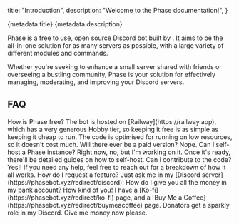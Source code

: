   title: "Introduction",
  description: "Welcome to the Phase documentation!",
}

<Heading>
  <HeadingTitle>{metadata.title}</HeadingTitle>
  <HeadingDescription>{metadata.description}</HeadingDescription>
</Heading>

Phase is a free to use, open source Discord bot built by <UserHoverCard username="mikaela" avatar="https://github.com/mikaeladev.png" bio="non-binary monster addict that codes things" joined="February 2022" url="https://github.com/mikaeladev" />. It aims to be the all-in-one solution for as many servers as possible, with a large variety of different modules and commands.

Whether you're seeking to enhance a small server shared with friends or overseeing a bustling community, Phase is your solution for effectively managing, moderating, and improving your Discord servers.

## FAQ

<Accordion type="single" collapsible className="w-full">
  <AccordionItem value="item-1">
    <AccordionTrigger>How is Phase free?</AccordionTrigger>
    <AccordionContent>
      The bot is hosted on [Railway](https://railway.app), which has a very
      generous Hobby tier, so keeping it free is as simple as keeping it cheap
      to run. The code is optimised for running on low resources, so it doesn't
      cost much.
    </AccordionContent>
  </AccordionItem>
  <AccordionItem value="item-2">
    <AccordionTrigger>Will there ever be a paid version?</AccordionTrigger>
    <AccordionContent>Nope.</AccordionContent>
  </AccordionItem>
  <AccordionItem value="item-3">
    <AccordionTrigger>Can I self-host a Phase instance?</AccordionTrigger>
    <AccordionContent>
      Right now, no, but I'm working on it. Once it's ready, there'll be
      detailed guides on how to self-host.
    </AccordionContent>
  </AccordionItem>
  <AccordionItem value="item-4">
    <AccordionTrigger>Can I contribute to the code?</AccordionTrigger>
    <AccordionContent>
      Yes!! If you need any help, feel free to reach out for a breakdown of how
      it all works.
    </AccordionContent>
  </AccordionItem>
  <AccordionItem value="item-5">
    <AccordionTrigger>How do I request a feature?</AccordionTrigger>
    <AccordionContent>
      Just ask me in my [Discord server](https://phasebot.xyz/redirect/discord)!
    </AccordionContent>
  </AccordionItem>
  <AccordionItem value="item-6">
    <AccordionTrigger>
      How do I give you all the money in my bank account?
    </AccordionTrigger>
    <AccordionContent>
      How kind of you! I have a [Ko-fi](https://phasebot.xyz/redirect/ko-fi)
      page, and a [Buy Me a Coffee](https://phasebot.xyz/redirect/buymeacoffee)
      page. Donators get a sparkly role in my Discord. Give me money now please.
    </AccordionContent>
  </AccordionItem>
</Accordion>
